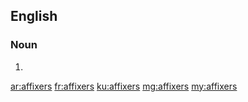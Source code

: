 ==English==

===Noun===
{{head|en|noun plural form}}

# {{plural of|affixer|lang=en}}

[[ar:affixers]]
[[fr:affixers]]
[[ku:affixers]]
[[mg:affixers]]
[[my:affixers]]
